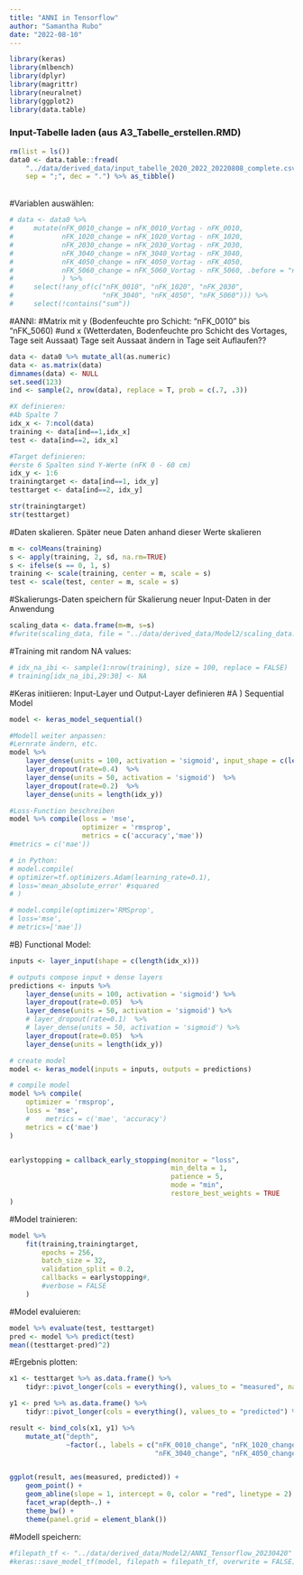 ```yaml
---
title: "ANNI in Tensorflow"
author: "Samantha Rubo"
date: "2022-08-10"
---
```



```r
library(keras)
library(mlbench)
library(dplyr)
library(magrittr)
library(neuralnet)
library(ggplot2)
library(data.table)
```


### Input-Tabelle laden (aus A3_Tabelle_erstellen.RMD)
```r
rm(list = ls())
data0 <- data.table::fread(
    "../data/derived_data/input_tabelle_2020_2022_20220808_complete.csv", 
    sep = ";", dec = ".") %>% as_tibble()

```
\
#Variablen auswählen:
```r
# data <- data0 %>%
#     mutate(nFK_0010_change = nFK_0010_Vortag - nFK_0010,
#            nFK_1020_change = nFK_1020_Vortag - nFK_1020,
#            nFK_2030_change = nFK_2030_Vortag - nFK_2030,
#            nFK_3040_change = nFK_3040_Vortag - nFK_3040,
#            nFK_4050_change = nFK_4050_Vortag - nFK_4050,
#            nFK_5060_change = nFK_5060_Vortag - nFK_5060, .before = "nFK_0010"
#            ) %>%
#     select(!any_of(c("nFK_0010", "nFK_1020", "nFK_2030", 
#                      "nFK_3040", "nFK_4050", "nFK_5060"))) %>%
#     select(!contains("sum"))
```

#ANNI: 
#Matrix mit y (Bodenfeuchte pro Schicht: "nFK_0010" bis "nFK_5060)
#und x (Wetterdaten, Bodenfeuchte pro Schicht des Vortages, Tage seit Aussaat) 
Tage seit Aussaat ändern in Tage seit Auflaufen??
```r
data <- data0 %>% mutate_all(as.numeric)
data <- as.matrix(data)
dimnames(data) <- NULL
set.seed(123)
ind <- sample(2, nrow(data), replace = T, prob = c(.7, .3))

#X definieren:
#Ab Spalte 7
idx_x <- 7:ncol(data)
training <- data[ind==1,idx_x]
test <- data[ind==2, idx_x]

#Target definieren:
#erste 6 Spalten sind Y-Werte (nFK 0 - 60 cm)
idx_y <- 1:6
trainingtarget <- data[ind==1, idx_y] 
testtarget <- data[ind==2, idx_y]

str(trainingtarget)
str(testtarget)
```


#Daten skalieren. 
Später neue Daten anhand dieser Werte skalieren
```r
m <- colMeans(training)
s <- apply(training, 2, sd, na.rm=TRUE)
s <- ifelse(s == 0, 1, s)
training <- scale(training, center = m, scale = s)
test <- scale(test, center = m, scale = s)
```

#Skalierungs-Daten speichern für Skalierung neuer Input-Daten in der Anwendung
```r
scaling_data <- data.frame(m=m, s=s)
#fwrite(scaling_data, file = "../data/derived_data/Model2/scaling_data.csv")
```


#Training mit random NA values:
```r
# idx_na_ibi <- sample(1:nrow(training), size = 100, replace = FALSE)
# training[idx_na_ibi,29:30] <- NA
```

#Keras initiieren: Input-Layer und Output-Layer definieren
#A ) Sequential Model
```r
model <- keras_model_sequential()

#Modell weiter anpassen:
#Lernrate ändern, etc.
model %>%
    layer_dense(units = 100, activation = 'sigmoid', input_shape = c(length(idx_x))) %>%
    layer_dropout(rate=0.4)  %>%
    layer_dense(units = 50, activation = 'sigmoid')  %>%
    layer_dropout(rate=0.2)  %>%
    layer_dense(units = length(idx_y))

#Loss-Function beschreiben
model %>% compile(loss = 'mse',
                  optimizer = 'rmsprop', 
                  metrics = c('accuracy','mae')) 
#metrics = c('mae'))

# in Python:
# model.compile(
# optimizer=tf.optimizers.Adam(learning_rate=0.1),
# loss='mean_absolute_error' #squared
# )

# model.compile(optimizer='RMSprop',
# loss='mse',
# metrics=['mae'])
```

#B) Functional Model:
```r
inputs <- layer_input(shape = c(length(idx_x)))

# outputs compose input + dense layers
predictions <- inputs %>%
    layer_dense(units = 100, activation = 'sigmoid') %>%
    layer_dropout(rate=0.05)  %>%
    layer_dense(units = 50, activation = 'sigmoid') %>%
    # layer_dropout(rate=0.1)  %>%
    # layer_dense(units = 50, activation = 'sigmoid') %>%
    layer_dropout(rate=0.05)  %>%
    layer_dense(units = length(idx_y))

# create model
model <- keras_model(inputs = inputs, outputs = predictions)

# compile model
model %>% compile(
    optimizer = 'rmsprop',
    loss = 'mse',
    #    metrics = c('mae', 'accuracy')
    metrics = c('mae')
)


earlystopping = callback_early_stopping(monitor = "loss", 
                                        min_delta = 1, 
                                        patience = 5, 
                                        mode = "min", 
                                        restore_best_weights = TRUE                                            
)
```


#Model trainieren:
```r
model %>%          
    fit(training,trainingtarget, 
        epochs = 256,
        batch_size = 32,
        validation_split = 0.2, 
        callbacks = earlystopping#,
        #verbose = FALSE
    )
```

#Model evaluieren:
```r
model %>% evaluate(test, testtarget)
pred <- model %>% predict(test)
mean((testtarget-pred)^2) 
```

#Ergebnis plotten:
```r
x1 <- testtarget %>% as.data.frame() %>% 
    tidyr::pivot_longer(cols = everything(), values_to = "measured", names_to = "depth")

y1 <- pred %>% as.data.frame() %>% 
    tidyr::pivot_longer(cols = everything(), values_to = "predicted") %>% select(predicted)

result <- bind_cols(x1, y1) %>% 
    mutate_at("depth", 
              ~factor(., labels = c("nFK_0010_change", "nFK_1020_change", "nFK_2030_change", 
                                    "nFK_3040_change", "nFK_4050_change", "nFK_5060_change") ))


ggplot(result, aes(measured, predicted)) + 
    geom_point() + 
    geom_abline(slope = 1, intercept = 0, color = "red", linetype = 2) + 
    facet_wrap(depth~.) + 
    theme_bw() + 
    theme(panel.grid = element_blank())
```


#Modell speichern:
```r
#filepath_tf <- "../data/derived_data/Model2/ANNI_Tensorflow_20230420"
#keras::save_model_tf(model, filepath = filepath_tf, overwrite = FALSE)
```



<!-- #Gespiechertes Modell laden: -->
<!-- ```{r, eval=FALSE} -->
<!-- filepath_tf <- "../data/derived_data/Model2/ANNI_Tensorflow_20230420" -->

<!-- new_model <- load_model_tf(filepath_tf) -->
<!-- ``` -->

<!-- ```{r, eval=FALSE} -->
<!-- # Check its architecture -->
<!-- summary(new_model) -->

<!-- # fs::dir_tree(filepath_tf) #Ordnerstruktur anzeigen lassen: -->

<!-- # Anwendung des gelandeden Modells wie oben: -->
<!-- new_model %>% evaluate(test, testtarget) -->
<!-- pred <- new_model %>% predict(test) -->
<!-- mean((testtarget-pred)^2) -->
<!-- ``` -->







